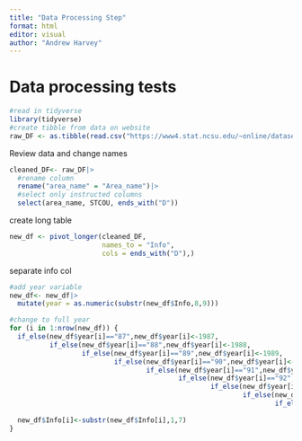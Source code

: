 ```yaml
---
title: "Data Processing Step"
format: html
editor: visual
author: "Andrew Harvey"
---
```


# Data processing tests

```r
#read in tidyverse 
library(tidyverse)
#create tibble from data on website
raw_DF <- as.tibble(read.csv("https://www4.stat.ncsu.edu/~online/datasets/EDU01a.csv"))
```

Review data and change names
```r
cleaned_DF<- raw_DF|>
  #rename column
  rename("area_name" = "Area_name")|>
  #select only instructed columns
  select(area_name, STCOU, ends_with("D"))
```

create long table
```r
new_df <- pivot_longer(cleaned_DF, 
                       names_to = "Info",
                       cols = ends_with("D"),)
```

separate info col
```r
#add year variable
new_df<- new_df|>
  mutate(year = as.numeric(substr(new_df$Info,8,9)))

#change to full year 
for (i in 1:nrow(new_df)) {
  if_else(new_df$year[i]=="87",new_df$year[i]<-1987,
          if_else(new_df$year[i]=="88",new_df$year[i]<-1988,
                  if_else(new_df$year[i]=="89",new_df$year[i]<-1989,
                          if_else(new_df$year[i]=="90",new_df$year[i]<-1990,
                                  if_else(new_df$year[i]=="91",new_df$year[i]<-1991,
                                          if_else(new_df$year[i]=="92",new_df$year[i]<-1992,
                                                  if_else(new_df$year[i]=="93",new_df$year[i]<-1993,
                                                          if_else(new_df$year[i]=="94",new_df$year[i]<-1994,
                                                                  if_else(new_df$year[i]=="95",new_df$year[i]<-1995,
                                                                          new_df$year[i]<-1996)))))))))
  new_df$Info[i]<-substr(new_df$Info[i],1,7)
}
```

